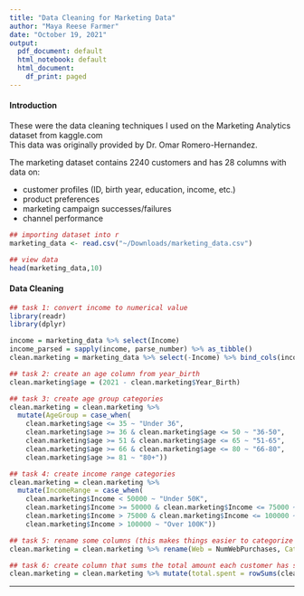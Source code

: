 ```yaml
---
title: "Data Cleaning for Marketing Data"
author: "Maya Reese Farmer"
date: "October 19, 2021"
output:
  pdf_document: default
  html_notebook: default
  html_document:
    df_print: paged
---
```


#### Introduction  
These were the data cleaning techniques I used on the Marketing Analytics dataset from kaggle.com  
This data was originally provided by Dr. Omar Romero-Hernandez.

The marketing dataset contains 2240 customers and has 28 columns with data on:  

 - customer profiles (ID, birth year, education, income, etc.) 
 - product preferences
 - marketing campaign successes/failures
 - channel performance


```r
## importing dataset into r
marketing_data <- read.csv("~/Downloads/marketing_data.csv")

## view data
head(marketing_data,10)
```
 
 
#### Data Cleaning

```r
## task 1: convert income to numerical value
library(readr)
library(dplyr)

income = marketing_data %>% select(Income)
income_parsed = sapply(income, parse_number) %>% as_tibble()
clean.marketing = marketing_data %>% select(-Income) %>% bind_cols(income_parsed)
```

```r
## task 2: create an age column from year_birth
clean.marketing$age = (2021 - clean.marketing$Year_Birth)
```

```r
## task 3: create age group categories
clean.marketing = clean.marketing %>%
  mutate(AgeGroup = case_when(
    clean.marketing$age <= 35 ~ "Under 36",
    clean.marketing$age >= 36 & clean.marketing$age <= 50 ~ "36-50",
    clean.marketing$age >= 51 & clean.marketing$age <= 65 ~ "51-65",
    clean.marketing$age >= 66 & clean.marketing$age <= 80 ~ "66-80",
    clean.marketing$age >= 81 ~ "80+"))
```

```r
## task 4: create income range categories
clean.marketing = clean.marketing %>%
  mutate(IncomeRange = case_when(
    clean.marketing$Income < 50000 ~ "Under 50K",
    clean.marketing$Income >= 50000 & clean.marketing$Income <= 75000 ~ "50K-75K",
    clean.marketing$Income > 75000 & clean.marketing$Income <= 100000 ~ "75K-100K",
    clean.marketing$Income > 100000 ~ "Over 100K"))
```

```r
## task 5: rename some columns (this makes things easier to categorize when we pivot the table later)
clean.marketing = clean.marketing %>% rename(Web = NumWebPurchases, Catalog = NumCatalogPurchases, Store = NumStorePurchases,Camp1 = AcceptedCmp1,Camp2 = AcceptedCmp2,Camp3 = AcceptedCmp3,Camp4 = AcceptedCmp4,Camp5 = AcceptedCmp5)
```

```r
## task 6: create column that sums the total amount each customer has spent
clean.marketing = clean.marketing %>% mutate(total.spent = rowSums(clean.marketing[,9:14]))
```

---
